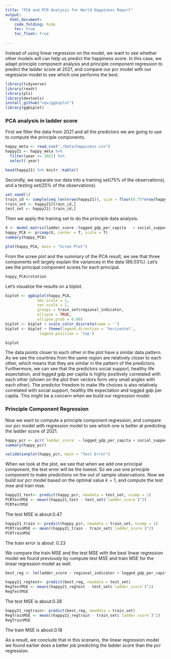 ```yaml
---
title: "PCA and PCR Analysis for World Happiness Report"
output: 
  html_document:
    code_folding: hide
    toc: true
    toc_float: true
  
---
```

Instead of using linear regression on the model, we want to see whether other models will can help us predict the happiness score. In this case, we adapt principle component analysis and principle component regression to predict the ladder score at 2021, and compare our pcr model with our regression model to see which one performs the best.

```r
library(tidyverse)
library(readr)
library(pls)
library(devtools)
install_github("vqv/ggbiplot")
library(ggbiplot)
```

### PCA analysis in ladder score 

First we filter the data from 2021 and all the predictors we are going to use to compute the principle components.

```r
happy_meta <- read_csv("./Data/happiness.csv")
happy21 <- happy_meta %>%
  filter(year == 2021) %>%
  select(-year)

head(happy21) %>% knitr::kable()
```

Secondly, we separate our data into a training set(75% of the observations), and  a testing set(25% of the observations).

```r
set.seed(1)
train_id <- sample(seq_len(nrow(happy21)), size = floor(0.75*nrow(happy21)))
train_set <- happy21[train_id,]
test_set <- happy21[-train_id,]
```

Then we apply the training set to do the principle data analysis.

```r
X <- model.matrix(ladder_score ~logged_gdp_per_capita	+ social_support + healthy_life_expectancy + freedom_to_make_life_choices + generosity +perceptions_of_corruption, data = train_set)[, -1]
happy_PCA <- prcomp(X, center = T, scale = T) 
summary(happy_PCA)
```

```r
plot(happy_PCA, main = "Scree Plot")
```

From the scree plot and the summary of the PCA result, we see that three components will largely explain the variances in the data (86.03%). Let's see the principal component scores for each principal.

```r
happy_PCA$rotation
```

Let's visualize the results on a biplot.

```r
biplot <- ggbiplot(happy_PCA,
              obs.scale = 1,
              var.scale = 1,
              groups = train_set$regional_indicator,
              ellipse = TRUE,
              ellipse.prob = 0.60)
biplot <- biplot + scale_color_discrete(name = '')
biplot <- biplot + theme(legend.direction = 'horizontal',
               legend.position = 'top')

biplot
```

The data points closer to each other in the plot have a similar data pattern. As we see the countries from the same region are relatively closer to each other, which means that they are similar in the pattern of the predictors. Furthermore, we can see that the predictors social support, healthy life expectation, and logged gdp per capita is highly positively correlated with each other (shown on the plot their vectors form very small angles with each other). The predictor freedom to make life choices is also relatively correlated with  social support, healthy life expectation and logged gdp per capita. This might be a concern when we build our regression model.

### Principle Component Regression

Now we want to compute a principle component regression, and compare our pcr model with regression model to see which one is better at predicting the ladder score of 2021.

```r
happy_pcr <- pcr(`ladder_score` ~ logged_gdp_per_capita	+ social_support + healthy_life_expectancy + freedom_to_make_life_choices + generosity +perceptions_of_corruption, data = train_set, scale = TRUE, validation = "CV")
summary(happy_pcr)
```


```r
validationplot(happy_pcr, main = "Test Error")
```

When we look at the plot, we see that when we add one principal component, the test error will be the lowest. So we use one principle component to make predictions on the out of sample observations. Now we build our pcr model based on the optimal value $k = 1$, and compute the test mse and train mse.

```r
happy21_test<- predict(happy_pcr, newdata = test_set, ncomp = 1) 
PCRTestMSE <- mean((happy21_test - test_set$`ladder_score`)^2) 
PCRTestMSE
```

The test MSE is about:0.47

```r
happy21_train <- predict(happy_pcr, newdata = train_set, ncomp = 1) 
PCRTrainMSE <- mean((happy21_train - train_set$`ladder_score`)^2) 
PCRTrainMSE
```

The train error is about: 0.23

We compare the train MSE and the test MSE with the best linear regression model we found previously by compute test MSE and train MSE for the linear regression model as well. 

```r
best_reg <- lm(ladder_score ~ regional_indicator + logged_gdp_per_capita + social_support + freedom_to_make_life_choices +  logged_gdp_per_capita * freedom_to_make_life_choices, data = train_set)
```

```r
happy21_regtest<- predict(best_reg, newdata = test_set) 
RegTestMSE <- mean((happy21_regtest - test_set$`ladder_score`)^2) 
RegTestMSE
```

The test MSE is about:0.38

```r
happy21_regtrain<- predict(best_reg, newdata = train_set) 
RegTrainMSE <- mean((happy21_regtrain - train_set$`ladder_score`)^2) 
RegTrainMSE
```

The train MSE is about:0.18

As a result, we conclude that in this scenario, the linear regression model we found earlier does a better job predicting the ladder score than the pcr regression.